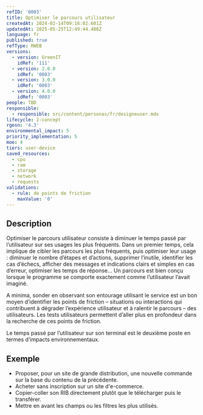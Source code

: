 ```yaml
---
refID: '0003'
title: Optimiser le parcours utilisateur
createdAt: 2024-02-14T09:16:02.601Z
updatedAt: 2025-05-25T12:49:44.486Z
language: fr
published: true
refType: RWEB
versions:
  - version: GreenIT
    idRef: '111'
  - version: 2.0.0
    idRef: '0003'
  - version: 3.0.0
    idRef: '0003'
  - version: 4.0.0
    idRef: '0003'
people: TBD
responsible:
  - responsible: src/content/personas/fr/designeuser.mdx
lifecycle: 2-concept
rgesn: '4.3'
environmental_impact: 5
priority_implementation: 5
moe: 4
tiers: user-device
saved_resources:
  - cpu
  - ram
  - storage
  - network
  - requests
validations:
  - rule: de points de friction
    maxValue: '0'
---
```


## Description

Optimiser le parcours utilisateur consiste à diminuer le temps passé par l’utilisateur sur ses usages les plus fréquents. Dans un premier temps, cela implique de cibler les parcours les plus fréquents, puis optimiser leur usage : diminuer le nombre d’étapes et d’actions, supprimer l’inutile, identifier les cas d’échecs, afficher des messages et indications clairs et simples en cas d’erreur, optimiser les temps de réponse... Un parcours est bien conçu lorsque le programme se comporte exactement comme l’utilisateur l’avait imaginé.

A minima, sonder en observant son entourage utilisant le service est un bon moyen d’identifier les points de friction – situations ou interactions qui contribuent à dégrader l’expérience utilisateur et à ralentir le parcours – des utilisateurs. Les tests utilisateurs permettent d’aller plus en profondeur dans la recherche de ces points de friction.

Le temps passé par l’utilisateur sur son terminal est le deuxième poste en termes d’impacts environnementaux.

## Exemple

* Proposer, pour un site de grande distribution, une nouvelle commande sur la base du contenu de la précédente.
* Acheter sans inscription sur un site d'e-commerce.
* Copier-coller son RIB directement plutôt que le télécharger puis le transférer.
* Mettre en avant les champs ou les filtres les plus utilisés.
